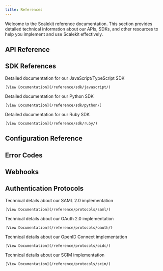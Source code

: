 ```yaml
---
title: References
---
```


Welcome to the Scalekit reference documentation. This section provides detailed technical information about our APIs, SDKs, and other resources to help you implement and use Scalekit effectively.

## API Reference

<LinkCard
  title="API Documentation"
  description="Comprehensive documentation for the Scalekit REST API"
  href="/reference/api/"
/>

## SDK References

<CardGrid>
  <Card title="JavaScript SDK" icon="javascript">
    Detailed documentation for our JavaScript/TypeScript SDK

    [View Documentation](/reference/sdk/javascript/)
  </Card>
  <Card title="Python SDK" icon="python">
    Detailed documentation for our Python SDK

    [View Documentation](/reference/sdk/python/)
  </Card>
  <Card title="Ruby SDK" icon="ruby">
    Detailed documentation for our Ruby SDK

    [View Documentation](/reference/sdk/ruby/)
  </Card>
</CardGrid>

## Configuration Reference

<LinkCard
  title="Configuration Options"
  description="Complete list of configuration options and settings for Scalekit"
  href="/reference/configuration/"
/>

## Error Codes

<LinkCard
  title="Error Codes"
  description="Detailed explanations of error codes and troubleshooting steps"
  href="/reference/errors/"
/>

## Webhooks

<LinkCard
  title="Webhook Events"
  description="Reference for all webhook events and payloads"
  href="/reference/webhooks/"
/>

## Authentication Protocols

<CardGrid>
  <Card title="SAML 2.0" icon="document">
    Technical details about our SAML 2.0 implementation

    [View Documentation](/reference/protocols/saml/)
  </Card>
  <Card title="OAuth 2.0" icon="document">
    Technical details about our OAuth 2.0 implementation

    [View Documentation](/reference/protocols/oauth/)
  </Card>
  <Card title="OpenID Connect" icon="document">
    Technical details about our OpenID Connect implementation

    [View Documentation](/reference/protocols/oidc/)
  </Card>
  <Card title="SCIM" icon="document">
    Technical details about our SCIM implementation

    [View Documentation](/reference/protocols/scim/)
  </Card>
</CardGrid>